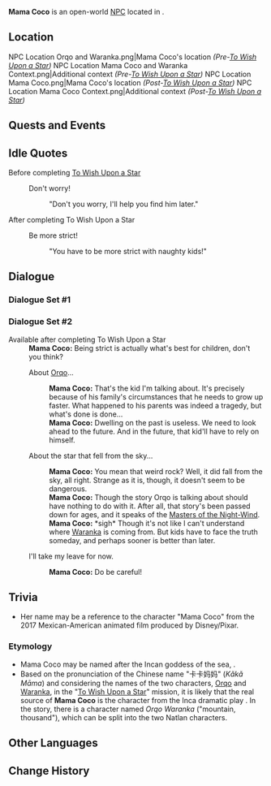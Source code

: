 {{Meta
<!-- Remove this template after adding the missing info -->
|missing_NPC_profile  = yes
}}
{{Character Infobox
|type             = Open-World NPC
|image            = NPC Mama Coco.png
|realname         = <!-- Optional, if different from in-game name -->
|deceased         = <!-- Past (for deceased prior to events of the game) or free response -->
|region           = Natlan
|location         = Natlan
|affiliation      = Children of Echoes
|title            = 

|ancestry         = <!-- Clan/family -->
|father           = 
|mother           = 
|spouse           = 
|sibling          = 
|child            = 
|relative         = 

|voiceEN          = 
|voiceCN          = 
|voiceJP          = 
|voiceKR          = 
|dialoguereward   = 
}}
'''Mama Coco''' is an open-world [[NPC]] located in {{Location|"Children of Echoes"}}.

==Location==
<gallery>
NPC Location Orqo and Waranka.png|Mama Coco's location ''(Pre-[[To Wish Upon a Star]])''
NPC Location Mama Coco and Waranka Context.png|Additional context ''(Pre-[[To Wish Upon a Star]])''
NPC Location Mama Coco.png|Mama Coco's location ''(Post-[[To Wish Upon a Star]])''
NPC Location Mama Coco Context.png|Additional context ''(Post-[[To Wish Upon a Star]])''
</gallery>
<!--
==Profile==
Detailed story/lore information goes here.
''(To be added.)''

===Appearance===
Keep appearance section short and concise. Limit to 2 paragraphs with 3-4 sentences each.
''(To be added.)''
-->

==Quests and Events==
{{Quests and Events}}

==Idle Quotes==
;Before completing [[To Wish Upon a Star]]
{{Dialogue Start}}
:{{DIcon|Idle}} Don't worry!
::{{A|VO Mama Coco 01.ogg}} "Don't you worry, I'll help you find him later."
{{Dialogue End}}

;After completing To Wish Upon a Star
{{Dialogue Start}}
: {{DIcon|Idle}} Be more strict!
:: {{A|VO Mama Coco 02.ogg}} "You have to be more strict with naughty kids!"
{{Dialogue End}}

==Dialogue==
===Dialogue Set #1===
{{Dialogue Start}}
{{Transclude|Waranka|Dialogue Set #1}}
{{Dialogue End}}

===Dialogue Set #2===
{{Dialogue Start}}
;Available after completing To Wish Upon a Star
:'''Mama Coco:''' Being strict is actually what's best for children, don't you think?
:{{DIcon}} About [[Orqo]]...
::'''Mama Coco:''' That's the kid I'm talking about. It's precisely because of his family's circumstances that he needs to grow up faster. What happened to his parents was indeed a tragedy, but what's done is done...
::'''Mama Coco:''' Dwelling on the past is useless. We need to look ahead to the future. And in the future, that kid'll have to rely on himself.
:{{DIcon}} About the star that fell from the sky...
::'''Mama Coco:''' You mean that weird rock? Well, it did fall from the sky, all right. Strange as it is, though, it doesn't seem to be dangerous.
::'''Mama Coco:''' Though the story Orqo is talking about should have nothing to do with it. After all, that story's been passed down for ages, and it speaks of the [[Masters of the Night-Wind]].
::'''Mama Coco:''' *sigh* Though it's not like I can't understand where [[Waranka]] is coming from. But kids have to face the truth someday, and perhaps sooner is better than later.
:{{DIcon}} I'll take my leave for now.
::'''Mama Coco:''' Do be careful!
{{Dialogue End}}
<!--
==Event Dialogue==
===Event Name===
{{Dialogue Start}}
:'''Mama Coco:'''
{{Dialogue End}}
-->
==Trivia==
* Her name may be a reference to the character "Mama Coco" from the 2017 Mexican-American animated film ''{{w|Coco_(2017_film)|Coco}}'' produced by Disney/Pixar.
===Etymology===
* Mama Coco may be named after the Incan goddess of the sea, {{W|Mama Qucha|Mama Cocha}}.
* Based on the pronunciation of the Chinese name "卡卡妈妈" (''Kǎkǎ Māma'') and considering the names of the two characters, [[Orqo]] and [[Waranka]], in the "[[To Wish Upon a Star]]" mission, it is likely that the real source of '''Mama Coco''' is the character {{w|Ollantay#Plot summary|Mama Caca ("Stone Mother")}} from the Inca dramatic play ''{{w|Ollantay}}''. In the story, there is a character named ''Orqo Waranka'' ("mountain, thousand"), which can be split into the two Natlan characters.

==Other Languages==
{{Other Languages|default_hidden=1
|en       = Mama Coco
|zhs      = 卡卡妈妈
|zhs_rm   = Kǎkǎ Māma
|zht      = 卡卡媽媽
|zht_rm   = Kǎkǎ Māma
|ja       = カカママ
|ja_rm    = Kaka Mama
|ko       = 마마 카카
|es       = Mamá Coco
|fr       = Mama Coco
|ru       = Мама Коко
|th       = Mama Coco
|vi       = Mama Coco
|de       = Mama Coco
|id       = Mama Coco
|pt       = Mamãe Coco
|tr       = Mama Coco
|it       = Mamma Coco
}}

==Change History==
{{Change History|5.0}}
<!--
==References==
{{Reflist}}
-->